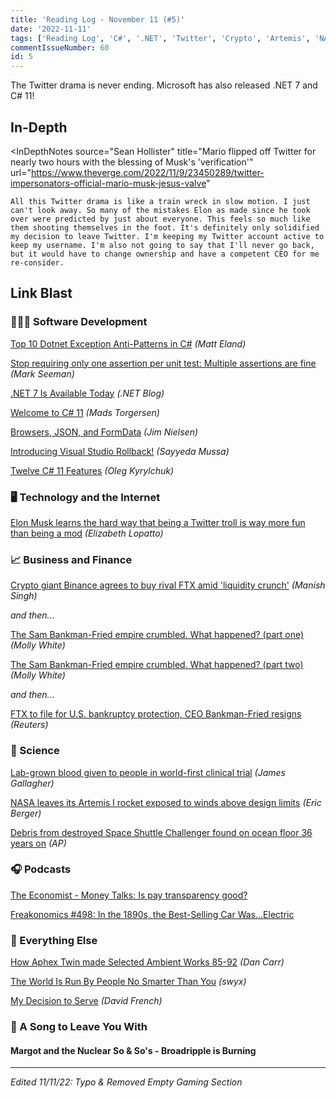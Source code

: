```yaml
---
title: 'Reading Log - November 11 (#5)'
date: '2022-11-11'
tags: ['Reading Log', 'C#', '.NET', 'Twitter', 'Crypto', 'Artemis', 'NASA']
commentIssueNumber: 60
id: 5
---
```



The Twitter drama is never ending. Microsoft has also released .NET 7 and C# 11!

## In-Depth

<InDepthNotes
    source="Sean Hollister"
    title="Mario flipped off Twitter for nearly two hours with the blessing of Musk's 'verification'"
    url="https://www.theverge.com/2022/11/9/23450289/twitter-impersonators-official-mario-musk-jesus-valve"
>
    All this Twitter drama is like a train wreck in slow motion. I just can't look away. So many of the mistakes Elon as made since he took over were predicted by just about everyone. This feels so much like them shooting themselves in the foot. It's definitely only solidified my decision to leave Twitter. I'm keeping my Twitter account active to keep my username. I'm also not going to say that I'll never go back, but it would have to change ownership and have a competent CEO for me re-consider.
</InDepthNotes>

## Link Blast

<h3 className="text">👨🏼‍💻 Software Development</h3>

[Top 10 Dotnet Exception Anti-Patterns in C#](https://newdevsguide.com/2022/11/06/exception-anti-patterns-in-csharp/) *(Matt Eland)*

[Stop requiring only one assertion per unit test: Multiple assertions are fine](https://stackoverflow.blog/2022/11/03/multiple-assertions-per-test-are-fine/) *(Mark Seeman)*

[.NET 7 Is Available Today](https://devblogs.microsoft.com/dotnet/announcing-dotnet-7/) *(.NET Blog)*

[Welcome to C# 11](https://devblogs.microsoft.com/dotnet/welcome-to-csharp-11/) *(Mads Torgersen)*

[Browsers, JSON, and FormData](https://blog.jim-nielsen.com/2022/browsers-json-formdata/) *(Jim Nielsen)*

[Introducing Visual Studio Rollback!](https://devblogs.microsoft.com/visualstudio/introducing-visual-studio-rollback/) *(Sayyeda Mussa)*

[Twelve C# 11 Features](https://blog.okyrylchuk.dev/twelve-csharp-11-features) *(Oleg Kyrylchuk)*

<h3 className="text">🖥 Technology and the Internet</h3>

[Elon Musk learns the hard way that being a Twitter troll is way more fun than being a mod](https://www.theverge.com/2022/11/11/23451931/elon-musk-twitter-bankrupt-verification-ftc) *(Elizabeth Lopatto)*

<h3 className="text">📈 Business and Finance</h3>

[Crypto giant Binance agrees to buy rival FTX amid 'liquidity crunch'](https://techcrunch.com/2022/11/08/binance-signs-letter-of-intent-to-acquire-ftx/) *(Manish Singh)*

*and then...*

[The Sam Bankman-Fried empire crumbled. What happened? (part one)](https://newsletter.mollywhite.net/p/ftx-explainer) *(Molly White)*

[The Sam Bankman-Fried empire crumbled. What happened? (part two)](https://newsletter.mollywhite.net/p/ftx-analysis) *(Molly White)*

*and then...*

[FTX to file for U.S. bankruptcy protection, CEO Bankman-Fried resigns](https://www.reuters.com/technology/ftx-says-will-file-us-bankruptcy-latest-blow-crypto-2022-11-11/) *(Reuters)*

<h3 className="text">🔬 Science</h3>

[Lab-grown blood given to people in world-first clinical trial](https://www.bbc.com/news/health-63513330) *(James Gallagher)*

[NASA leaves its Artemis I rocket exposed to winds above design limits](https://arstechnica.com/science/2022/11/nasas-artemis-i-rocket-just-endured-hours-of-hurricane-like-wind-gusts/) *(Eric Berger)*

[Debris from destroyed Space Shuttle Challenger found on ocean floor 36 years on](https://www.cbc.ca/news/world/debris-space-shuttle-challenger-atlantic-1.6648027) *(AP)*

<h3 className="text">🎧 Podcasts</h3>

[The Economist - Money Talks: Is pay transparency good?](https://www.economist.com/podcasts/2022/11/09/is-pay-transparency-good)

[Freakonomics #498: In the 1890s, the Best-Selling Car Was...Electric](https://freakonomics.com/podcast/in-the-1890s-the-best-selling-car-was-electric/)

<h3 className="text">🎒 Everything Else</h3>

[How Aphex Twin made Selected Ambient Works 85-92](https://www.musicradar.com/news/how-aphex-twin-made-saw-85-92) *(Dan Carr)*

[The World Is Run By People No Smarter Than You](https://www.swyx.io/no-smarter) *(swyx)*

[My Decision to Serve](https://www.theatlantic.com/ideas/archive/2022/11/veterans-day-us-military-iraq/672081/) *(David French)*

<h3 className="text">🎵 A Song to Leave You With</h3>

#### Margot and the Nuclear So & So's - Broadripple is Burning

<YouTubeEmbed
    id="WXTVDUYIZs8"
    title="Margot and the Nuclear So & So's - Broadripple is Burning"
/>

---

*Edited 11/11/22: Typo & Removed Empty Gaming Section*